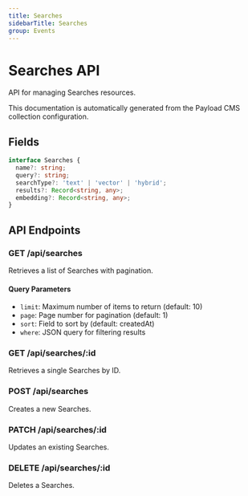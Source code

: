 ```yaml
---
title: Searches
sidebarTitle: Searches
group: Events
---
```



# Searches API

API for managing Searches resources.

<Callout type="info">
  This documentation is automatically generated from the Payload CMS collection configuration.
</Callout>


## Fields

```typescript
interface Searches {
  name?: string;
  query?: string;
  searchType?: 'text' | 'vector' | 'hybrid';
  results?: Record<string, any>;
  embedding?: Record<string, any>;
}
```




## API Endpoints

### GET /api/searches
Retrieves a list of Searches with pagination.

#### Query Parameters
- `limit`: Maximum number of items to return (default: 10)
- `page`: Page number for pagination (default: 1)
- `sort`: Field to sort by (default: createdAt)
- `where`: JSON query for filtering results

### GET /api/searches/:id
Retrieves a single Searches by ID.

### POST /api/searches
Creates a new Searches.

### PATCH /api/searches/:id
Updates an existing Searches.

### DELETE /api/searches/:id
Deletes a Searches.

